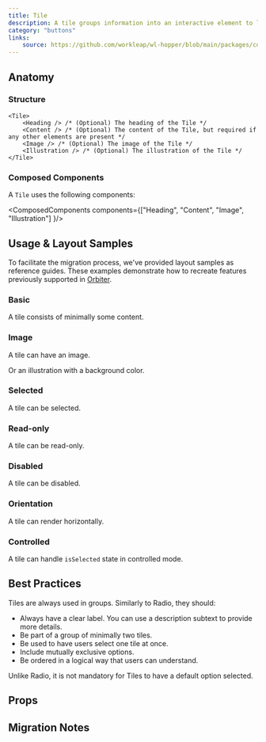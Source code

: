 ```yaml
---
title: Tile
description: A tile groups information into an interactive element to let users browse and take action on a group of related items.
category: "buttons"
links:
    source: https://github.com/workleap/wl-hopper/blob/main/packages/components/src/tile/src/Tile.tsx
---
```


<Example src="tile/docs/preview" isOpen />

## Anatomy

### Structure

```tsx
<Tile>
    <Heading /> /* (Optional) The heading of the Tile */
    <Content /> /* (Optional) The content of the Tile, but required if any other elements are present */
    <Image /> /* (Optional) The image of the Tile */
    <Illustration /> /* (Optional) The illustration of the Tile */
</Tile>
```

### Composed Components

A `Tile` uses the following components:

<ComposedComponents components={["Heading", "Content", "Image", "Illustration"] }/>

## Usage & Layout Samples

To facilitate the migration process, we've provided layout samples as reference guides. These examples demonstrate how to recreate features previously supported in [Orbiter](https://wl-orbiter-website.netlify.app/?path=/docs/tile--docs).

### Basic

A tile consists of minimally some content.

<Example src="tile/docs/migration/basic" />

### Image

A tile can have an image.

<Example src="tile/docs/migration/image" />

Or an illustration with a background color.

<Example src="tile/docs/migration/illustration" />

### Selected

A tile can be selected.

<Example src="tile/docs/migration/selected" />

### Read-only

A tile can be read-only.

<Example src="tile/docs/readonly" />

### Disabled

A tile can be disabled.

<Example src="tile/docs/migration/disabled" />

### Orientation

A tile can render horizontally.

<Example src="tile/docs/migration/orientation" />

### Controlled

A tile can handle `isSelected` state in controlled mode.

<Example src="tile/docs/migration/controlled" />

## Best Practices

Tiles are always used in groups. Similarly to Radio, they should:

- Always have a clear label. You can use a description subtext to provide more details.
- Be part of a group of minimally two tiles.
- Be used to have users select one tile at once.
- Include mutually exclusive options.
- Be ordered in a logical way that users can understand.

Unlike Radio, it is not mandatory for Tiles to have a default option selected.

## Props

<PropTable component="Tile" />

## Migration Notes

<MigrateGuide src="tile/docs/migration-notes" />
